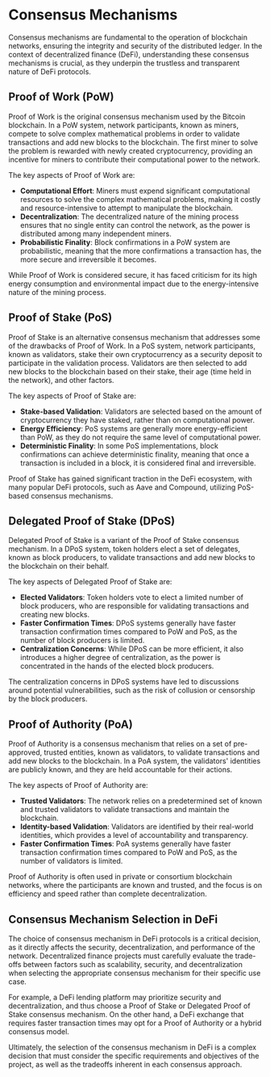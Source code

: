 
# Consensus Mechanisms

Consensus mechanisms are fundamental to the operation of blockchain networks, ensuring the integrity and security of the distributed ledger. In the context of decentralized finance (DeFi), understanding these consensus mechanisms is crucial, as they underpin the trustless and transparent nature of DeFi protocols.

## Proof of Work (PoW)

Proof of Work is the original consensus mechanism used by the Bitcoin blockchain. In a PoW system, network participants, known as miners, compete to solve complex mathematical problems in order to validate transactions and add new blocks to the blockchain. The first miner to solve the problem is rewarded with newly created cryptocurrency, providing an incentive for miners to contribute their computational power to the network.

The key aspects of Proof of Work are:

- **Computational Effort**: Miners must expend significant computational resources to solve the complex mathematical problems, making it costly and resource-intensive to attempt to manipulate the blockchain.
- **Decentralization**: The decentralized nature of the mining process ensures that no single entity can control the network, as the power is distributed among many independent miners.
- **Probabilistic Finality**: Block confirmations in a PoW system are probabilistic, meaning that the more confirmations a transaction has, the more secure and irreversible it becomes.

<Callout type="warning">
While Proof of Work is considered secure, it has faced criticism for its high energy consumption and environmental impact due to the energy-intensive nature of the mining process.
</Callout>

## Proof of Stake (PoS)

Proof of Stake is an alternative consensus mechanism that addresses some of the drawbacks of Proof of Work. In a PoS system, network participants, known as validators, stake their own cryptocurrency as a security deposit to participate in the validation process. Validators are then selected to add new blocks to the blockchain based on their stake, their age (time held in the network), and other factors.

The key aspects of Proof of Stake are:

- **Stake-based Validation**: Validators are selected based on the amount of cryptocurrency they have staked, rather than on computational power.
- **Energy Efficiency**: PoS systems are generally more energy-efficient than PoW, as they do not require the same level of computational power.
- **Deterministic Finality**: In some PoS implementations, block confirmations can achieve deterministic finality, meaning that once a transaction is included in a block, it is considered final and irreversible.

<Callout type="info">
Proof of Stake has gained significant traction in the DeFi ecosystem, with many popular DeFi protocols, such as Aave and Compound, utilizing PoS-based consensus mechanisms.
</Callout>

## Delegated Proof of Stake (DPoS)

Delegated Proof of Stake is a variant of the Proof of Stake consensus mechanism. In a DPoS system, token holders elect a set of delegates, known as block producers, to validate transactions and add new blocks to the blockchain on their behalf.

The key aspects of Delegated Proof of Stake are:

- **Elected Validators**: Token holders vote to elect a limited number of block producers, who are responsible for validating transactions and creating new blocks.
- **Faster Confirmation Times**: DPoS systems generally have faster transaction confirmation times compared to PoW and PoS, as the number of block producers is limited.
- **Centralization Concerns**: While DPoS can be more efficient, it also introduces a higher degree of centralization, as the power is concentrated in the hands of the elected block producers.

<Callout type="warning">
The centralization concerns in DPoS systems have led to discussions around potential vulnerabilities, such as the risk of collusion or censorship by the block producers.
</Callout>

## Proof of Authority (PoA)

Proof of Authority is a consensus mechanism that relies on a set of pre-approved, trusted entities, known as validators, to validate transactions and add new blocks to the blockchain. In a PoA system, the validators' identities are publicly known, and they are held accountable for their actions.

The key aspects of Proof of Authority are:

- **Trusted Validators**: The network relies on a predetermined set of known and trusted validators to validate transactions and maintain the blockchain.
- **Identity-based Validation**: Validators are identified by their real-world identities, which provides a level of accountability and transparency.
- **Faster Confirmation Times**: PoA systems generally have faster transaction confirmation times compared to PoW and PoS, as the number of validators is limited.

<Callout type="info">
Proof of Authority is often used in private or consortium blockchain networks, where the participants are known and trusted, and the focus is on efficiency and speed rather than complete decentralization.
</Callout>

## Consensus Mechanism Selection in DeFi

The choice of consensus mechanism in DeFi protocols is a critical decision, as it directly affects the security, decentralization, and performance of the network. Decentralized finance projects must carefully evaluate the trade-offs between factors such as scalability, security, and decentralization when selecting the appropriate consensus mechanism for their specific use case.

For example, a DeFi lending platform may prioritize security and decentralization, and thus choose a Proof of Stake or Delegated Proof of Stake consensus mechanism. On the other hand, a DeFi exchange that requires faster transaction times may opt for a Proof of Authority or a hybrid consensus model.

Ultimately, the selection of the consensus mechanism in DeFi is a complex decision that must consider the specific requirements and objectives of the project, as well as the tradeoffs inherent in each consensus approach.
